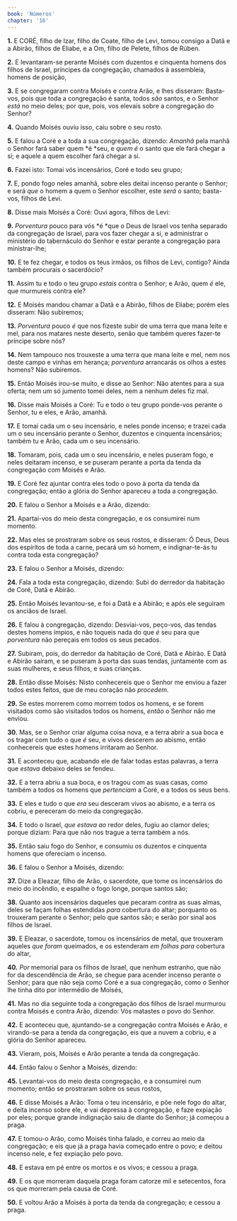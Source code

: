 ```yaml
---
book: 'Números'
chapter: '16'
---
```


**1.** E CORÉ, filho de Izar, filho de Coate, filho de Levi, tomou consigo a Datã e a Abirão, filhos de Eliabe, e a Om, filho de Pelete, filhos de Rúben.

**2.** E levantaram-se perante Moisés com duzentos e cinquenta homens dos filhos de Israel, príncipes da congregação, chamados à assembleia, homens de posição,

**3.** E se congregaram contra Moisés e contra Arão, e lhes disseram: Basta-vos, pois que toda a congregação é santa, todos *são* santos, e o Senhor *está* no meio deles; por que, pois, vos elevais sobre a congregação do Senhor?

**4.** Quando Moisés ouviu isso, caiu sobre o seu rosto.

**5.** E falou a Coré e a toda a sua congregação, dizendo: *Amanhã* pela manhã o Senhor fará saber quem *é *seu, e *quem é* o santo que ele fará chegar a si; e aquele a quem escolher fará chegar a si.

**6.** Fazei isto: Tomai vós incensários, Coré e todo seu grupo;

**7.** E, pondo fogo neles amanhã, sobre eles deitai incenso perante o Senhor; e será *que* o homem a quem o Senhor escolher, este *será* o santo; basta-vos, filhos de Levi.

**8.** Disse mais Moisés a Coré: Ouvi agora, filhos de Levi:

**9.** *Porventura* pouco para vós *é *que o Deus de Israel vos tenha separado da congregação de Israel, para vos fazer chegar a si, e administrar o ministério do tabernáculo do Senhor e estar perante a congregação para ministrar-lhe;

**10.** E te fez chegar, e todos os teus irmãos, os filhos de Levi, contigo? Ainda também procurais o sacerdócio?

**11.** Assim tu e todo o teu grupo *estais* contra o Senhor; e Arão, quem *é* ele, que murmureis contra ele?

**12.** E Moisés mandou chamar a Datã e a Abirão, filhos de Eliabe; porém eles disseram: Não subiremos;

**13.** *Porventura* pouco *é* que nos fizeste subir de uma terra que mana leite e mel, para nos matares neste deserto, senão que também queres fazer-te príncipe sobre nós?

**14.** Nem tampouco nos trouxeste a uma terra que mana leite e mel, nem nos deste campo e vinhas em herança; *porventura* arrancarás os olhos a estes homens? Não subiremos.

**15.** Então Moisés irou-se muito, e disse ao Senhor: Não atentes para a sua oferta; nem um só jumento tomei deles, nem a nenhum deles fiz mal.

**16.** Disse mais Moisés a Coré: Tu e todo o teu grupo ponde-vos perante o Senhor, tu e eles, e Arão, amanhã.

**17.** E tomai cada um o seu incensário, e neles ponde incenso; e trazei cada um o seu incensário perante o Senhor, duzentos e cinquenta incensários; também tu e Arão, cada um o seu incensário.

**18.** Tomaram, pois, cada um o seu incensário, e neles puseram fogo, e neles deitaram incenso, e se puseram perante a porta da tenda da congregação com Moisés e Arão.

**19.** E Coré fez ajuntar contra eles todo o povo à porta da tenda da congregação; então a glória do Senhor apareceu a toda a congregação.

**20.** E falou o Senhor a Moisés e a Arão, dizendo:

**21.** Apartai-vos do meio desta congregação, e os consumirei num momento.

**22.** Mas eles se prostraram sobre os seus rostos, e disseram: Ó Deus, Deus dos espíritos de toda a carne, pecará um só homem, e indignar-te-ás tu contra toda esta congregação?

**23.** E falou o Senhor a Moisés, dizendo:

**24.** Fala a toda esta congregação, dizendo: Subi do derredor da habitação de Coré, Datã e Abirão.

**25.** Então Moisés levantou-se, e foi a Datã e a Abirão; e após ele seguiram os anciãos de Israel.

**26.** E falou à congregação, dizendo: Desviai-vos, peço-vos, das tendas destes homens ímpios, e não toqueis nada do que *é* seu para que *porventura* não pereçais em todos os seus pecados.

**27.** Subiram, pois, do derredor da habitação de Coré, Datã e Abirão. E Datã e Abirão saíram, e se puseram à porta das suas tendas, juntamente com as suas mulheres, e seus filhos, e suas crianças.

**28.** Então disse Moisés: Nisto conhecereis que o Senhor me enviou a fazer todos estes feitos, que de meu coração não *procedem.*

**29.** Se estes morrerem como morrem todos os homens, e se forem visitados como são visitados todos os homens, *então* o Senhor não me enviou.

**30.** Mas, se o Senhor criar alguma coisa nova, e a terra abrir a sua boca e os tragar com tudo o que *é* seu, e vivos descerem ao abismo, então conhecereis que estes homens irritaram ao Senhor.

**31.** E aconteceu que, acabando ele de falar todas estas palavras, a terra que *estava* debaixo deles se fendeu.

**32.** E a terra abriu a sua boca, e os tragou com as suas casas, como também a todos os homens que *pertenciam* a Coré, e a todos os seus bens.

**33.** E eles e tudo o que *era* seu desceram vivos ao abismo, e a terra os cobriu, e pereceram do meio da congregação.

**34.** E todo o Israel, *que estava ao* redor deles, fugiu ao clamor deles; porque diziam: Para que não nos trague a terra também a nós.

**35.** Então saiu fogo do Senhor, e consumiu os duzentos e cinquenta homens que ofereciam o incenso.

**36.** E falou o Senhor a Moisés, dizendo:

**37.** Dize a Eleazar, filho de Arão, o sacerdote, que tome os incensários do meio do incêndio, e espalhe o fogo longe, porque santos são;

**38.** Quanto aos incensários daqueles que pecaram contra as suas almas, deles se façam folhas estendidas *para* cobertura do altar; porquanto os trouxeram perante o Senhor; pelo que santos são; e serão por sinal aos filhos de Israel.

**39.** E Eleazar, o sacerdote, tomou os incensários de metal, que trouxeram aqueles *que foram* queimados, e os estenderam *em folhas para* cobertura do altar,

**40.** *Por* memorial para os filhos de Israel, que nenhum estranho, que não for da descendência de Arão, se chegue para acender incenso perante o Senhor; para que não seja como Coré e a sua congregação, como o Senhor lhe tinha dito por intermédio de Moisés,

**41.** Mas no dia seguinte toda a congregação dos filhos de Israel murmurou contra Moisés e contra Arão, dizendo: Vós matastes o povo do Senhor.

**42.** E aconteceu que, ajuntando-se a congregação contra Moisés e Arão, e virando-se para a tenda da congregação, eis que a nuvem a cobriu, e a glória do Senhor apareceu.

**43.** Vieram, pois, Moisés e Arão perante a tenda da congregação.

**44.** Então falou o Senhor a Moisés, dizendo:

**45.** Levantai-vos do meio desta congregação, e a consumirei num momento; então se prostraram sobre os seus rostos,

**46.** E disse Moisés a Arão: Toma o teu incensário, e põe nele fogo do altar, e deita incenso sobre ele, e vai depressa à congregação, e faze expiação por eles; porque grande indignação saiu de diante do Senhor; já começou a praga.

**47.** E tomou-o Arão, como Moisés tinha falado, e correu ao meio da congregação; e eis que já a praga havia começado entre o povo; e deitou incenso nele, e fez expiação pelo povo.

**48.** E estava em pé entre os mortos e os vivos; e cessou a praga.

**49.** E os que morreram daquela praga foram catorze mil e setecentos, fora os que morreram pela causa de Coré.

**50.** E voltou Arão a Moisés à porta da tenda da congregação; e cessou a praga.